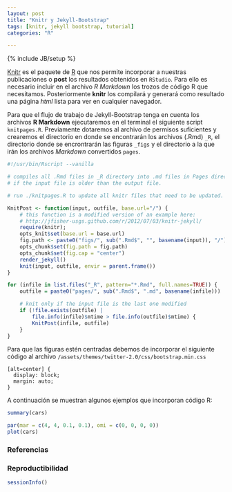 ```yaml
---
layout: post
title: "Knitr y Jekyll-Bootstrap"
tags: [knitr, jekyll bootstrap, tutorial]
categories: "R"

---
```

{% include JB/setup %}

[Knitr](http://yihui.name/knitr/) es el paquete de [R](http://www.r-project.org/) que nos permite incorporar a nuestras publicaciones o **post** los resultados obtenidos en `RStudio`. Para ello es necesario incluir en el archivo *R Markdown* los trozos de código R que necesitamos.  Posteriormente **knitr** los compilará y generará como resultado una página *html* lista para ver en cualquier navegador.

Para que el flujo de trabajo de Jekyll-Bootstrap tenga en cuenta los archivos **R Markdown** ejecutaremos en el terminal el siguiente script `knitpages.R`. Previamente dotaremos al archivo de permisos suficientes y crearemos el directorio en donde se encontrarán los archivos (.Rmd) `_R`, el directorio donde se encrontrarán las figuras `_figs` y el directorio a la que irán los archivos *Markdown* convertidos `pages`. 

```r
#!/usr/bin/Rscript --vanilla

# compiles all .Rmd files in _R directory into .md files in Pages directory,
# if the input file is older than the output file.

# run ./knitpages.R to update all knitr files that need to be updated.

KnitPost <- function(input, outfile, base.url="/") {
    # this function is a modified version of an example here:
    # http://jfisher-usgs.github.com/r/2012/07/03/knitr-jekyll/
    require(knitr);
    opts_knit$set(base.url = base.url)
    fig.path <- paste0("figs/", sub(".Rmd$", "", basename(input)), "/")
    opts_chunk$set(fig.path = fig.path)
    opts_chunk$set(fig.cap = "center")
    render_jekyll()
    knit(input, outfile, envir = parent.frame())
}

for (infile in list.files("_R", pattern="*.Rmd", full.names=TRUE)) {
    outfile = paste0("pages/", sub(".Rmd$", ".md", basename(infile)))

    # knit only if the input file is the last one modified
    if (!file.exists(outfile) |
        file.info(infile)$mtime > file.info(outfile)$mtime) {
        KnitPost(infile, outfile)
    }
}
```

Para que las figuras estén centradas debemos de incorporar el siguiente código al archivo `/assets/themes/twitter-2.0/css/bootstrap.min.css`

    [alt=center] {
      display: block;
      margin: auto;
    }

A continuación se muestran algunos ejemplos que incorporan código R:
```r
summary(cars)
```

```r
par(mar = c(4, 4, 0.1, 0.1), omi = c(0, 0, 0, 0))
plot(cars)
```

### Referencias


### Reproductibilidad

```r
sessionInfo()
```

